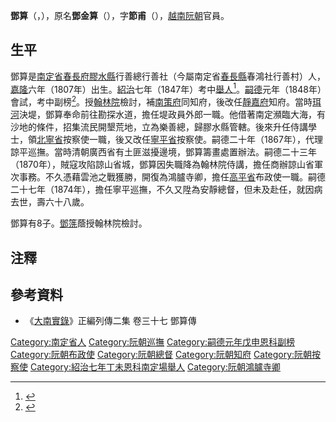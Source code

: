 '''鄧算'''（{{vie|v='''Đặng Toán'''|hn=鄧算}}，{{bd|1807年||1874年||}}），原名'''鄧金算'''（{{vie|v='''Đặng Kim Toán'''|hn=鄧金算}}），字'''節甫'''（{{vie|v='''Tiết Phủ'''|hn=節甫}}），[[越南|越南]][[阮朝|阮朝]]官員。

==生平==
鄧算是[[南定省|南定省]][[春長府|春長府]][[膠水縣_(越南)|膠水縣]]行善總行善社（今屬南定省[[春長縣|春長縣]]春鴻社行善村）人，[[嘉隆|嘉隆]]六年（1807年）出生。[[紹治|紹治]]七年（1847年）考中[[舉人|舉人]]<ref>{{Cite web |url=http://lib.nomfoundation.org/collection/1/volume/340/page/81 |title=《國朝鄉科錄》 |accessdate=2018-06-09 |archive-date=2018-06-12 |archive-url=https://web.archive.org/web/20180612135938/http://lib.nomfoundation.org/collection/1/volume/340/page/81 |dead-url=no }}</ref>。[[嗣德|嗣德]]元年（1848年）會試，考中副榜<ref>{{Cite web |url=http://hannom.nlv.gov.vn/hannom/cgi-bin/hannom?a=d&d=BNTwEHieahcNp1894.1.41 |title=《國朝科榜錄》 |access-date=2016-08-27 |archive-url=https://web.archive.org/web/20170907075436/http://hannom.nlv.gov.vn/hannom/cgi-bin/hannom?a=d&d=BNTwEHieahcNp1894.1.41 |archive-date=2017-09-07 |dead-url=yes }}</ref>。授[[翰林院|翰林院]]檢討，補[[南策府|南策府]]同知府，後改任[[靜嘉府|靜嘉府]]知府。當時[[珥河|珥河]]決堤，鄧算奉命前往勘探水道，擔任堤政員外郎一職。他借著南定瀕臨大海，有沙地的條件，招集流民開墾荒地，立為樂善總，歸膠水縣管轄。後來升任侍講學士，領[[北寧省|北寧省]]按察使一職，後又改任[[寧平省|寧平省]]按察使。嗣德二十年（1867年），代理諒平巡撫。當時清朝廣西省有土匪滋擾邊境，鄧算籌畫處置辦法。嗣德二十三年（1870年），賊寇攻陷諒山省城，鄧算因失職降為翰林院侍講，擔任商辦諒山省軍次事務。不久憑藉雲池之戰獲勝，開復為鴻臚寺卿，擔任[[高平省|高平省]]布政使一職。嗣德二十七年（1874年），擔任寧平巡撫，不久又陞為安靜總督，但未及赴任，就因病去世，壽六十八歲。

鄧算有8子。[[鄧箲|鄧箲]]蔭授翰林院檢討。

==注釋==
{{reflist}}

==參考資料==
*《[[大南實錄|大南實錄]]》正編列傳二集 卷三十七 鄧算傳

{{嗣德元年戊申恩科庭试正副榜}}

[[Category:南定省人|Category:南定省人]]
[[Category:阮朝巡撫|Category:阮朝巡撫]]
[[Category:嗣德元年戊申恩科副榜|Category:嗣德元年戊申恩科副榜]]
[[Category:阮朝布政使|Category:阮朝布政使]]
[[Category:阮朝總督|Category:阮朝總督]]
[[Category:阮朝知府|Category:阮朝知府]]
[[Category:阮朝按察使|Category:阮朝按察使]]
[[Category:紹治七年丁未恩科南定場舉人|Category:紹治七年丁未恩科南定場舉人]]
[[Category:阮朝鴻臚寺卿|Category:阮朝鴻臚寺卿]]